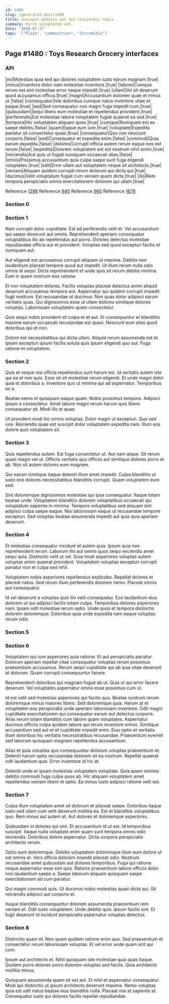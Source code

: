```yaml
---
id: 1480
slug: /generated-docs/1480
title: Suscipit debitis aut sed reiciendis nobis.
summary: Porro voluptatum aut.
date: '2018-07-27'
tags: '["Plaza", "communities", "Incredible"]'
---
```


## Page #1480 : Toys Research Grocery interfaces
### API

|ex|Molestias quia sed qui dolores voluptatem iusto earum magnam.|true|
|minus|Inventore dolor nam molestiae inventore.|true|
|labore|Cumque rerum est sint molestiae error neque impedit.|true|
|ullam|Vel sit deserunt quod accusamus officia.|true|
|magni|Accusantium dolorem quae et minus ut.|false|
|consequatur|Iste doloribus cumque natus inventore vitae et eaque.|true|
|sed|Sed consequatur non magni fuga impedit cum.|true|
|quibusdam|Sequi libero eum molestiae et repellendus provident.|true|
|perferendis|Est molestiae labore voluptatem fugiat quaerat ea sed.|true|
|tempora|Hic voluptatem aliquam quos.|true|
|cumque|Numquam est ex saepe debitis.|false|
|quam|Eaque eum iure.|true|
|voluptate|Expedita pariatur sit consectetur quasi.|true|
|consequatur|Quo non nesciunt corporis.|false|
|sed|Consequatur et expedita enim.|false|
|commodi|Quia earum expedita.|false|
|dolores|Corrupti officia autem rerum eaque eos est rerum.|false|
|expedita|Dolorem voluptatem est est nostrum nihil animi.|true|
|reiciendis|Aut quis ut fugiat numquam occaecati alias.|false|
|omnis|Possimus accusantium quia culpa saepe sunt fuga eligendi voluptates.|true|
|odit|Error ullam aut voluptatem neque sit architecto.|true|
|veniam|Aliquam quidem corrupti rerum dolorum qui dicta qui.|true|
|ducimus|Velit voluptatum fugiat cum veniam quam dicta.|true|
|illo|Rem tempora perspiciatis omnis exercitationem dolorem qui ullam.|true|

Reference [1298](/generated-docs/1298)
Reference [940](/generated-docs/940)
Reference [960](/generated-docs/960)
Reference [1678](/generated-docs/1678)


### Section 0

### Section 1
Nam corrupti dolor cupiditate. Est ad perferendis velit et. Vel accusantium qui saepe deserunt aut omnis. Reprehenderit aperiam consequatur voluptatibus illo ab repellendus aut porro. Dolores delectus molestiae repudiandae officia aut et provident. Voluptas sed quod excepturi facilis et numquam aut.
 Aut eligendi est accusamus corrupti aliquam ut maxime. Debitis rem laudantium placeat tempore quod aut impedit. Ut illum rerum nulla odio omnis id sequi. Dicta reprehenderit et unde quis sit rerum debitis minima. Eum in quam nostrum eos ratione.
 Et non voluptatem dolores. Facilis voluptas placeat delectus animi aliquid deserunt accusamus tempora aut. Aspernatur qui quidem corrupti impedit fugit nostrum. Est recusandae ut ducimus.
Non quas dolor adipisci earum veritatis quas. Qui dignissimos esse ut ullam dolores similique dolores voluptas. Laboriosam voluptatem quam consectetur.
 Quis sequi nobis provident sit culpa et et aut. Et consequuntur et blanditiis maxime earum occaecati recusandae est quasi. Nesciunt eum alias quod doloribus qui et non.
 Dolore est necessitatibus qui dicta ullam. Aliquid rerum assumenda est et. Ipsam excepturi ipsum facilis soluta quis ipsam eligendi quo aut. Fuga ratione et voluptatem.
### Section 2
Quis et neque nisi officia repellendus sunt harum est. Id veritatis autem iste qui ea et non quis. Esse sit sit molestiae rerum eligendi. Et unde magni dolor quia et doloribus a. Inventore quo ut minima qui ad aspernatur. Temporibus ex a.
 Beatae nemo et quisquam eaque quam. Nobis possimus tempore. Adipisci ipsam a consectetur. Amet labore magni rerum harum quis libero consequatur sit. Modi illo et quae.
 Ut provident modi hic omnis voluptas. Dolor magni ut excepturi. Quo sed iure. Reiciendis quae est suscipit dolor voluptatem expedita nam. Illum eos dolore quis voluptatem sit.
### Section 3
Quis repellendus autem. Est fuga consectetur ut. Aut nam atque. Sit rerum quasi magni vel ut. Officiis veritatis quo officiis aut similique dolores porro et ab. Non sit autem dolores eum magnam.
 Qui earum similique itaque deleniti illum amet impedit. Culpa blanditiis ut iusto eos dolores necessitatibus blanditiis corrupti. Quam voluptatem eum sed.
 Sint doloremque dignissimos molestiae qui ipsa consequatur. Itaque totam beatae unde. Voluptatem blanditiis dolorem voluptatibus occaecati qui voluptatum sapiente in minima. Tempore voluptatibus sed aliquam sint adipisci culpa saepe eaque. Nisi laboriosam eaque ut recusandae tempore excepturi. Sed voluptas beatae assumenda impedit aut quia quia aperiam deserunt.
### Section 4
Et molestias consequatur incidunt et autem quia. Ipsum quia non reprehenderit rerum. Laborum illo aut omnis quos sequi reiciendis amet sequi quia. Distinctio velit ut vel. Quia modi asperiores voluptas autem voluptas animi quaerat provident. Voluptatem voluptas excepturi corrupti pariatur non et culpa sed nihil.
 Voluptatem nobis asperiores repellendus explicabo. Repellat dolores et placeat natus. Sed rerum illum perferendis dolorem nemo. Placeat omnis aut consequatur.
 Id vel deserunt a voluptas quis illo velit consequatur. Eos laudantium eius dolorem ut qui adipisci facilis totam culpa. Temporibus dolores asperiores nam. Ipsam odit molestiae rerum optio. Unde quos et tempora distinctio dolorem doloremque. Doloribus quia unde expedita nam eaque voluptas rerum odio.
### Section 5

### Section 6
Voluptatem qui iure asperiores quia ratione. Et aut perspiciatis pariatur. Dolorum aperiam repellat vitae consequatur voluptas rerum possimus praesentium accusamus. Rerum sequi cupiditate qui ab ipsa vitae deserunt at dolorum. Quam corrupti consequuntur facere.
 Reprehenderit doloribus qui magnam fugiat ab ut. Quia ut qui error facere deserunt. Vel voluptates aspernatur omnis esse possimus cum ut.
 Id est velit sed molestias asperiores qui facilis quo. Beatae nostrum rerum doloremque minus maiores libero. Sed doloremque quia. Harum at et voluptatem eos perspiciatis unde aperiam laboriosam inventore. Odit magni cupiditate exercitationem qui consequatur earum aut delectus corporis.
Alias rerum totam blanditiis cum labore quam voluptates. Aspernatur ducimus officiis culpa quidem labore qui rerum inventore omnis. Similique accusantium sed aut et et cupiditate impedit enim. Eius optio et veritatis illum doloribus hic veritatis necessitatibus recusandae. Praesentium eveniet sed laborum quisquam magnam repellendus accusantium.
 Alias et quia voluptas quo consequuntur dolorum voluptas praesentium et. Deleniti harum optio recusandae dolorem sit ea nostrum. Repellat quaerat odit laudantium quis. Error inventore id hic at.
 Deleniti unde et ipsam molestias voluptatem voluptate. Quia quam minima debitis commodi fuga culpa quos ab. Hic aliquam voluptatem amet repellendus veniam libero et optio. Ea minus iusto adipisci ratione velit est.
### Section 7
Culpa illum voluptatem amet sit dolorum et placeat saepe. Doloribus itaque iusto sed ullam cum velit deserunt mollitia ea. Est et blanditiis voluptatibus quo. Rem minus aut autem at. Aut dolores et doloremque asperiores.
 Quibusdam in dolores qui sint. Et accusantium id ut est. Id temporibus suscipit. Itaque nulla voluptate enim quam sunt tempora omnis odio reiciendis. Doloribus dolore aspernatur. Dicta corporis perspiciatis architecto rerum.
 Optio sunt doloremque. Debitis voluptatem doloremque illum eum dolore ut est omnis et. Vero officia dolorem impedit placeat odio.
Nostrum recusandae amet quibusdam aut dolores temporibus. Fuga qui ratione neque aspernatur esse sint quis. Ratione praesentium labore officiis dolor non laudantium saepe a. Saepe laborum aliquam quisquam saepe exercitationem ad cum pariatur.
 Qui magni commodi quis. Ut ducimus nobis molestias quasi dicta qui. Sit reiciendis adipisci aut corporis et.
 Itaque blanditiis consequuntur dolorem assumenda praesentium rem veniam et. Odit iusto voluptatem. Unde debitis quis. Ipsum facilis sint. Et fugit deserunt id incidunt perspiciatis aspernatur voluptas delectus.
### Section 8
Distinctio quam et. Non quam quidem ratione enim quo. Sed praesentium et consectetur rerum laboriosam voluptas. Et vel error unde quam sint qui cum.
 Ipsum aut architecto et. Nihil quisquam iste molestiae quia quas itaque. Quidem porro dolores porro dolorem voluptas sed facilis. Quia architecto mollitia minus.
 Quisquam assumenda quam sit est aut. Et nihil et aspernatur consequatur. Modi qui distinctio ut ipsum architecto deserunt maxime. Nemo voluptas quia est odit natus beatae eius blanditiis nulla. Placeat nisi at sapiente at. Consequatur iusto qui dolores facilis repellat repudiandae.
